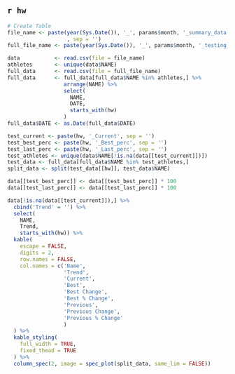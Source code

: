 ## `r hw`
```r
# Create Table
file_name <- paste(year(Sys.Date()), '_', params$month, '_summary_data.csv'
                   , sep = '')
full_file_name <- paste(year(Sys.Date()), '_', params$month, '_testing_data.csv', sep = '')

data           <- read.csv(file = file_name)
athletes       <- unique(data$NAME)
full_data      <- read.csv(file = full_file_name)
full_data      <- full_data[full_data$NAME %in% athletes,] %>%
                  arrange(NAME) %>%
                  select(
                    NAME,
                    DATE,
                    starts_with(hw)
                  )
full_data$DATE <- as.Date(full_data$DATE)

test_current <- paste(hw, '_Current', sep = '')
test_best_perc <- paste(hw, '_Best_perc', sep = '')
test_last_perc <- paste(hw, '_Last_perc', sep = '')
test_athletes <- unique(data$NAME[!is.na(data[[test_current]])])
test_data <- full_data[full_data$NAME %in% test_athletes,]
split_data <- split(test_data[[hw]], test_data$NAME)

data[[test_best_perc]] <- data[[test_best_perc]] * 100
data[[test_last_perc]] <- data[[test_last_perc]] * 100

data[!is.na(data[[test_current]]),] %>%
  cbind('Trend' = '') %>%
  select(
    NAME,
    Trend,
    starts_with(hw)) %>%
  kable(
    escape = FALSE,
    digits = 2,
    row.names = FALSE,
    col.names = c('Name',
                  'Trend',
                  'Current',
                  'Best',
                  'Best Change',
                  'Best % Change',
                  'Previous',
                  'Previous Change',
                  'Previous % Change'
                  )
  ) %>%
  kable_styling(
    full_width = TRUE,
    fixed_thead = TRUE
  ) %>%
  column_spec(2, image = spec_plot(split_data, same_lim = FALSE))
```
